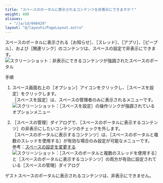 ```yaml
---
title: "スペースのポータルに表示されるコンテンツを非表示にできますか？"
weight: 400
aliases:
  - "/ja/id/040429"
layout: "@/layouts/PageLayout.astro"
---
```




スペースのポータルに表示される［お知らせ］、［スレッド］、［アプリ］、［ピープル］、および［関連リンク］のコンテンツは、スペースの設定で非表示にできます。
<Img src="/k/kintone/img-ja/space_sidepanes_01.png" alt="スクリーンショット：非表示にできるコンテンツが強調されたスペースのポータル" />

<Heading id="space_sidepanes_10">手順</Heading>

1. スペース画面右上の［オプション］アイコンをクリックし、［スペースを設定］をクリックします。  
   ［スペースを設定］は、スペースの管理者のみに表示されるメニューです。
   <Img src="/k/kintone/img-ja/add_thread_img02_1.png" alt="スクリーンショット：［スペースを設定］の操作リンクが強調されているオプションメニュー" />

1. ［スペースの管理］ダイアログで、［スペースのポータルに表示するコンテンツ］の非表示にしたいコンテンツのチェックを外します。  
  ［スペースのポータルに表示するコンテンツ］は、［スペースのポータルと複数のスレッドを使用する］が有効な場合のみ設定が可能なメニューです。  
  参考：[スペースの設定を変更する](/k/ja/id/040696.html)  
   <Img src="/k/kintone/img-ja/space_sidepanes_02.png" alt="スクリーンショット：［スペースのポータルと複数のスレッドを使用する］と［スペースのポータルに表示するコンテンツ］の両方が有効に設定されている［スペースの管理］ダイアログ" />

<Note>

ゲストスペースのポータルに表示されるコンテンツは、非表示にできません。

</Note>
